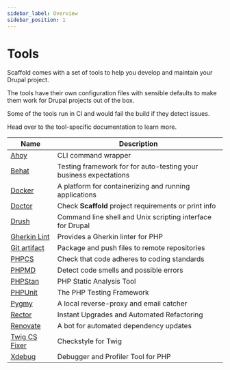 ```yaml
---
sidebar_label: Overview
sidebar_position: 1
---
```


# Tools

Scaffold comes with a set of tools to help you develop and maintain your Drupal
project.

The tools have their own configuration files with sensible defaults to make them work
for Drupal projects out of the box.

Some of the tools run in CI and would fail the build if they detect issues.

Head over to the tool-specific documentation to learn more.

| Name                              | Description                                                      |
|-----------------------------------|------------------------------------------------------------------|
| [Ahoy](ahoy.mdx)                   | CLI command wrapper                                              |
| [Behat](behat.mdx)                 | Testing framework for for auto-testing your business expectations |
| [Docker](docker.mdx)               | A platform for containerizing and running applications           |
| [Doctor](doctor.mdx)               | Check **Scaffold** project requirements or print info                 |
| [Drush](drush.mdx)                 | Command line shell and Unix scripting interface for Drupal       |
| [Gherkin Lint](gherkin-lint.mdx)   | Provides a Gherkin linter for PHP                                |
| [Git artifact](git-artifact.mdx)   | Package and push files to remote repositories                    |
| [PHPCS](phpcs.mdx)                 | Check that code adheres to coding standards                      |
| [PHPMD](phpmd.mdx)                 | Detect code smells and possible errors                           |
| [PHPStan](phpstan.mdx)             | PHP Static Analysis Tool                                         |
| [PHPUnit](phpunit.mdx)             | The PHP Testing Framework                                        |
| [Pygmy](pygmy.mdx)                 | A local reverse-proxy and email catcher                          |
| [Rector](rector.mdx)               | Instant Upgrades and Automated Refactoring                       |
| [Renovate](renovate.mdx)           | A bot for automated dependency updates                           |
| [Twig CS Fixer](twig-cs-fixer.mdx) | Checkstyle for Twig                                              |
| [Xdebug](xdebug.mdx)               | Debugger and Profiler Tool for PHP                               |
